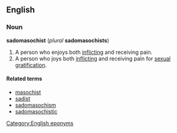 ==English==
===Noun===
'''sadomasochist''' (''plural'' '''sadomasochists''')

#A person who enjoys both [[inflict]]ing and receiving pain.
#A person who joys both [[inflict]]ing and receiving pain for [[sexual]] [[gratification]].

====Related terms====
*[[masochist]]
*[[sadist]]
*[[sadomasochism]]
*[[sadomasochistic]]

[[Category:English eponyms]]